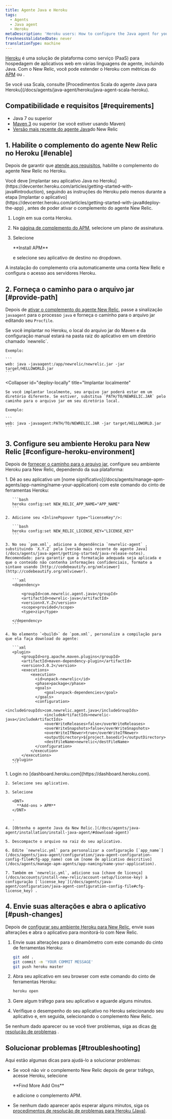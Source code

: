 ```yaml
---
title: Agente Java e Heroku
tags:
  - Agents
  - Java agent
  - Heroku
metaDescription: 'Heroku users: How to configure the Java agent for your New Relic add-on.'
freshnessValidatedDate: never
translationType: machine
---
```


[Heroku](https://devcenter.heroku.com/articles/newrelic) é uma solução de plataforma como serviço (PaaS) para hospedagem de aplicativos web em várias linguagens de agente, incluindo Java. Com o New Relic, você pode estender o Heroku com métricas do [APM](/docs/apm/new-relic-apm) ou [<InlinePopover type="browser"/>](/docs/browser/new-relic-browser).

<Callout variant="tip">
  Se você usa Scala, consulte [Procedimentos Scala do agente Java para Heroku](/docs/agents/java-agent/heroku/java-agent-scala-heroku).
</Callout>

## Compatibilidade e requisitos [#requirements]

* Java 7 ou superior
* [Maven 3](http://maven.apache.org/download.cgi) ou superior (se você estiver usando Maven)
* [Versão mais recente do agente Java](/docs/release-notes/agent-release-notes/java-release-notes)do New Relic

## 1. Habilite o complemento do agente New Relic no Heroku [#enable]

Depois de garantir que [atende aos requisitos](#requirements), habilite o complemento do agente New Relic no Heroku.

<Callout variant="caution">
  Você deve [implantar seu aplicativo Java no Heroku](https://devcenter.heroku.com/articles/getting-started-with-java#introduction), seguindo as instruções do Heroku pelo menos durante a etapa [Implantar o aplicativo](https://devcenter.heroku.com/articles/getting-started-with-java#deploy-the-app) , antes de poder ativar o complemento do agente New Relic.
</Callout>

1. Login em sua conta Heroku.

2. Na [página de complemento do APM](https://elements.heroku.com/addons/newrelic#pricing), selecione um plano de assinatura.

3. Selecione

   <DNT>
     **Install APM**
   </DNT>

   e selecione seu aplicativo de destino no dropdown.

A instalação do complemento cria automaticamente uma conta New Relic e configura o acesso aos servidores Heroku.

## 2. Forneça o caminho para o arquivo jar [#provide-path]

Depois de [ativar o complemento do agente New Relic](#enable), passe a sinalização `javaagent` para o processo `java` e forneça o caminho para o arquivo jar editando seu `Procfile`.

<CollapserGroup>
  <Collapser
    id="deploy-heroku"
    title="Implantar no Heroku"
  >
    Se você implantar no Heroku, o local do arquivo jar do Maven e da configuração manual estará na pasta raiz do aplicativo em um diretório chamado `newrelic`.

    Exemplo:

    ```
    web: java -javaagent:/app/newrelic/newrelic.jar -jar target/HELLOWORLD.jar
    ```
  </Collapser>

  <Collapser
    id="deploy-locally"
    title="Implantar localmente"
  >
    Se você implantar localmente, seu arquivo jar poderá estar em um diretório diferente. Se estiver, substitua `PATH/TO/NEWRELIC.JAR` pelo caminho para o arquivo jar em seu diretório local.

    Exemplo:

    ```
    web: java -javaagent:PATH/TO/NEWRELIC.JAR -jar target/HELLOWORLD.jar
    ```
  </Collapser>
</CollapserGroup>

## 3. Configure seu ambiente Heroku para New Relic [#configure-heroku-environment]

Depois de [fornecer o caminho para o arquivo jar](#provide-path), configure seu ambiente Heroku para New Relic, dependendo da sua plataforma:

<CollapserGroup>
  <Collapser
    id="maven-config"
    title="Configuração Maven"
  >
    1. Dê ao seu aplicativo um [nome significativo](/docs/agents/manage-apm-agents/app-naming/name-your-application) com este comando do cinto de ferramentas Heroku:

       ```bash
       heroku config:set NEW_RELIC_APP_NAME="APP_NAME"
       ```

    2. Adicione seu <InlinePopover type="licenseKey"/>:

       ```bash
       heroku config:set NEW_RELIC_LICENSE_KEY="LICENSE_KEY"
       ```

    3. No seu `pom.xml`, adicione a dependência `newrelic-agent` , substituindo `X.Y.Z` pela [versão mais recente do agente Java](/docs/agents/java-agent/getting-started/java-release-notes). Recomendado: para garantir que a formatação adequada seja aplicada e que o conteúdo não contenha informações confidenciais, formate a sintaxe usando [http://codebeautify.org/xmlviewer](http://codebeautify.org/xmlviewer).

       ```xml
       <dependency> 

           <groupId>com.newrelic.agent.java</groupId>
           <artifactId>newrelic-java</artifactId>
           <version>X.Y.Z</version>
           <scope>provided</scope>
           <type>zip</type>

       </dependency>
       ```

    4. No elemento `<build>` de `pom.xml`, personalize a compilação para que ela faça download do agente:

       ```xml
       <plugin>
           <groupId>org.apache.maven.plugins</groupId>
           <artifactId>maven-dependency-plugin</artifactId>
           <version>3.0.2</version>
           <executions>
               <execution>
                 <id>unpack-newrelic</id>
                 <phase>package</phase>
                 <goals>
                     <goal>unpack-dependencies</goal>
                 </goals>
                 <configuration>
                     <includeGroupIds>com.newrelic.agent.java</includeGroupIds>
                     <includeArtifactIds>newrelic-java</includeArtifactIds>
                     <overWriteReleases>false</overWriteReleases>
                     <overWriteSnapshots>false</overWriteSnapshots>
                     <overWriteIfNewer>true</overWriteIfNewer>
                     <outputDirectory>${project.basedir}</outputDirectory>
                     <destFileName>newrelic</destFileName>
                 </configuration>
               </execution>
           </executions>
       </plugin>
       ```
  </Collapser>

  <Collapser title="Configuração manual">
    1. Login no [dashboard.heroku.com](https://dashboard.heroku.com).

    2. Selecione seu aplicativo.

    3. Selecione

       <DNT>
         **Add-ons > APM**
       </DNT>

       .

    4. [Obtenha o agente Java da New Relic.](/docs/agents/java-agent/installation/install-java-agent/#download-agent)

    5. Descompacte o arquivo na raiz do seu aplicativo.

    6. Edite `newrelic.yml` para personalizar a configuração [`app_name`](/docs/agents/java-agent/configuration/java-agent-configuration-config-file#cfg-app_name) com um [nome de aplicativo descritivo](/docs/agents/manage-apm-agents/app-naming/name-your-application).

    7. Também em `newrelic.yml`, adicione sua [chave de licença](/docs/accounts/install-new-relic/account-setup/license-key) à configuração [`license_key`](/docs/agents/java-agent/configuration/java-agent-configuration-config-file#cfg-license_key) .
  </Collapser>
</CollapserGroup>

## 4. Envie suas alterações e abra o aplicativo [#push-changes]

Depois de [configurar seu ambiente Heroku para New Relic](#configure-heroku-environment), envie suas alterações e abra o aplicativo para monitorá-lo com New Relic.

1. Envie suas alterações para o dinamômetro com este comando do cinto de ferramentas Heroku:

   ```bash
   git add .
   git commit -m 'YOUR COMMIT MESSAGE'
   git push heroku master
   ```

2. Abra seu aplicativo em seu browser com este comando do cinto de ferramentas Heroku:

   ```bash
   heroku open
   ```

3. Gere algum tráfego para seu aplicativo e aguarde alguns minutos.

4. Verifique o desempenho do seu aplicativo no Heroku selecionando seu aplicativo e, em seguida, selecionando o complemento New Relic.

Se nenhum dado aparecer ou se você tiver problemas, siga as dicas [de resolução de problemas](#troubleshooting) .

## Solucionar problemas [#troubleshooting]

Aqui estão algumas dicas para ajudá-lo a solucionar problemas:

* Se você não vir o complemento New Relic depois de gerar tráfego, acesse Heroku, selecione

  <DNT>
    **Find More Add Ons**
  </DNT>

  e adicione o complemento APM.

* Se nenhum dado aparecer após esperar alguns minutos, siga os [procedimentos de resolução de problemas para Heroku (Java)](/docs/agents/java-agent/heroku/no-data-appears-heroku-java).
